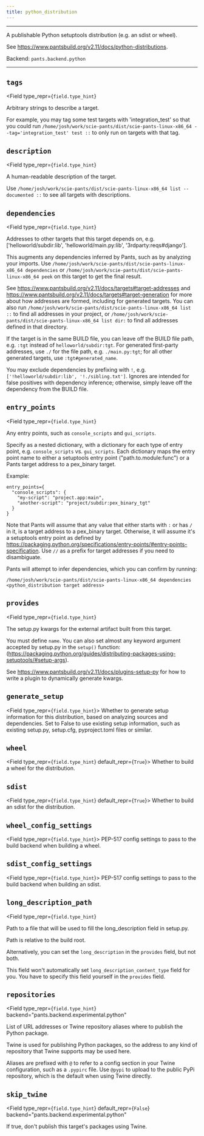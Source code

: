 ```yaml
---
title: python_distribution
---
```



---

A publishable Python setuptools distribution (e.g. an sdist or wheel).

See https://www.pantsbuild.org/v2.11/docs/python-distributions.

Backend: <span className="color--primary">`pants.backend.python`</span>

---

<span className={styles.options}>

## `tags`

<Field
    type_repr={`field.type_hint`}
>
Arbitrary strings to describe a target.

For example, you may tag some test targets with &#x27;integration_test&#x27; so that you could run `/home/josh/work/scie-pants/dist/scie-pants-linux-x86_64 --tag='integration_test' test ::` to only run on targets with that tag.

</Field>

## `description`

<Field
    type_repr={`field.type_hint`}
>
A human-readable description of the target.

Use `/home/josh/work/scie-pants/dist/scie-pants-linux-x86_64 list --documented ::` to see all targets with descriptions.

</Field>

## `dependencies`

<Field
    type_repr={`field.type_hint`}
>
Addresses to other targets that this target depends on, e.g. [&#x27;helloworld/subdir:lib&#x27;, &#x27;helloworld/main.py:lib&#x27;, &#x27;3rdparty:reqs#django&#x27;].

This augments any dependencies inferred by Pants, such as by analyzing your imports. Use `/home/josh/work/scie-pants/dist/scie-pants-linux-x86_64 dependencies` or `/home/josh/work/scie-pants/dist/scie-pants-linux-x86_64 peek` on this target to get the final result.

See https://www.pantsbuild.org/v2.11/docs/targets#target-addresses and https://www.pantsbuild.org/v2.11/docs/targets#target-generation for more about how addresses are formed, including for generated targets. You can also run `/home/josh/work/scie-pants/dist/scie-pants-linux-x86_64 list ::` to find all addresses in your project, or `/home/josh/work/scie-pants/dist/scie-pants-linux-x86_64 list dir:` to find all addresses defined in that directory.

If the target is in the same BUILD file, you can leave off the BUILD file path, e.g. `:tgt` instead of `helloworld/subdir:tgt`. For generated first-party addresses, use `./` for the file path, e.g. `./main.py:tgt`; for all other generated targets, use `:tgt#generated_name`.

You may exclude dependencies by prefixing with `!`, e.g. `['!helloworld/subdir:lib', '!./sibling.txt']`. Ignores are intended for false positives with dependency inference; otherwise, simply leave off the dependency from the BUILD file.

</Field>

## `entry_points`

<Field
    type_repr={`field.type_hint`}
>
Any entry points, such as `console_scripts` and `gui_scripts`.

Specify as a nested dictionary, with a dictionary for each type of entry point, e.g. `console_scripts` vs. `gui_scripts`. Each dictionary maps the entry point name to either a setuptools entry point (&quot;path.to.module:func&quot;) or a Pants target address to a pex_binary target.

Example:

```
entry_points={
  "console_scripts": {
    "my-script": "project.app:main",
    "another-script": "project/subdir:pex_binary_tgt"
  }
}
```

Note that Pants will assume that any value that either starts with `:` or has `/` in it, is a target address to a pex_binary target. Otherwise, it will assume it's a setuptools entry point as defined by https://packaging.python.org/specifications/entry-points/#entry-points-specification. Use `//` as a prefix for target addresses if you need to disambiguate.

Pants will attempt to infer dependencies, which you can confirm by running:

```
/home/josh/work/scie-pants/dist/scie-pants-linux-x86_64 dependencies <python_distribution target address>
```

</Field>

## `provides`

<Field
    type_repr={`field.type_hint`}
>
The setup.py kwargs for the external artifact built from this target.

You must define `name`. You can also set almost any keyword argument accepted by setup.py in the `setup()` function: (https://packaging.python.org/guides/distributing-packages-using-setuptools/#setup-args).

See https://www.pantsbuild.org/v2.11/docs/plugins-setup-py for how to write a plugin to dynamically generate kwargs.

</Field>

## `generate_setup`

<Field type_repr={`field.type_hint`}>
  Whether to generate setup information for this distribution, based on
  analyzing sources and dependencies. Set to False to use existing setup
  information, such as existing setup.py, setup.cfg, pyproject.toml files or
  similar.
</Field>

## `wheel`

<Field type_repr={`field.type_hint`} default_repr={`True`}>
  Whether to build a wheel for the distribution.
</Field>

## `sdist`

<Field type_repr={`field.type_hint`} default_repr={`True`}>
  Whether to build an sdist for the distribution.
</Field>

## `wheel_config_settings`

<Field type_repr={`field.type_hint`}>
  PEP-517 config settings to pass to the build backend when building a wheel.
</Field>

## `sdist_config_settings`

<Field type_repr={`field.type_hint`}>
  PEP-517 config settings to pass to the build backend when building an sdist.
</Field>

## `long_description_path`

<Field
    type_repr={`field.type_hint`}
>
Path to a file that will be used to fill the long_description field in setup.py.

Path is relative to the build root.

Alternatively, you can set the `long_description` in the `provides` field, but not both.

This field won&#x27;t automatically set `long_description_content_type` field for you. You have to specify this field yourself in the `provides` field.

</Field>

## `repositories`

<Field
    type_repr={`field.type_hint`}
    backend="pants.backend.experimental.python"
>
List of URL addresses or Twine repository aliases where to publish the Python package.

Twine is used for publishing Python packages, so the address to any kind of repository that Twine supports may be used here.

Aliases are prefixed with `@` to refer to a config section in your Twine configuration, such as a `.pypirc` file. Use `@pypi` to upload to the public PyPi repository, which is the default when using Twine directly.

</Field>

## `skip_twine`

<Field
  type_repr={`field.type_hint`}
  default_repr={`False`}
  backend="pants.backend.experimental.python"
>
  If true, don&#x27;t publish this target&#x27;s packages using Twine.
</Field>

</span>
